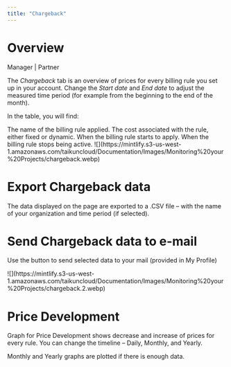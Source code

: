 ```yaml
---
title: "Chargeback"
---
```


# Overview

<Icon icon="user-tie" iconType="solid" /> Manager | <Icon icon="handshake" iconType="solid" /> Partner

The *Chargeback* tab is an overview of prices for every billing rule you set up in your account. Change the *Start date* and *End date* to adjust the measured time period (for example from the beginning to the end of the month).

In the table, you will find:

<Tabs>
  <Tab title="Rule Name">
    The name of the billing rule applied.
  </Tab>

  <Tab title="Price">
    The cost associated with the rule, either fixed or dynamic.
  </Tab>

  <Tab title="Start Date">
    When the billing rule starts to apply.
  </Tab>

  <Tab title="End Date">
    When the billing rule stops being active.
  </Tab>
</Tabs>

<Frame caption="Chargeback">
  ![](https://mintlify.s3-us-west-1.amazonaws.com/taikuncloud/Documentation/Images/Monitoring%20your%20Projects/chargeback.webp)
</Frame>

# Export Chargeback data

The data displayed on the page are exported to a .CSV file – with the name of your organization and time period (if selected).

# Send Chargeback data to e-mail

Use the button to send selected data to your mail (provided in My Profile)

<Frame caption="Send Chargeback">
  ![](https://mintlify.s3-us-west-1.amazonaws.com/taikuncloud/Documentation/Images/Monitoring%20your%20Projects/chargeback.2.webp)
</Frame>

# Price Development

Graph for Price Development shows decrease and increase of prices for every rule. You can change the timeline – Daily, Monthly, and Yearly.

<Note>Monthly and Yearly graphs are plotted if there is enough data.</Note>